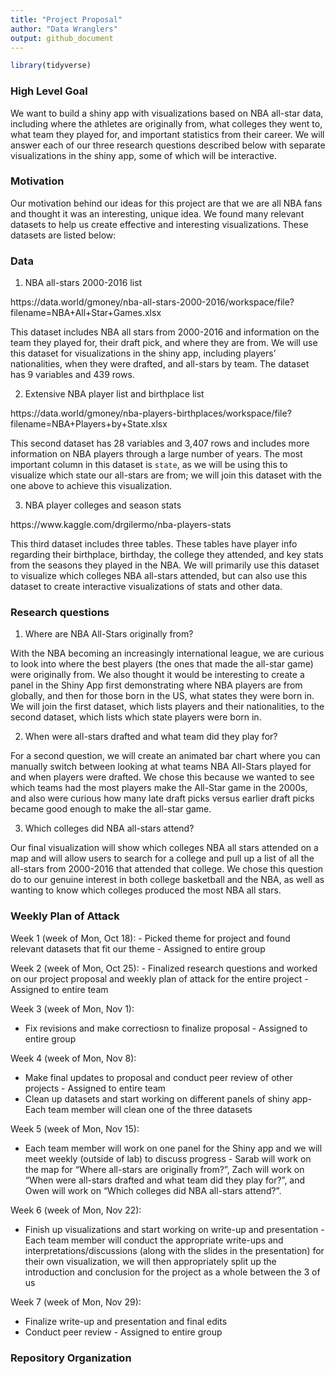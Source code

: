 ```yaml
---
title: "Project Proposal"
author: "Data Wranglers"
output: github_document
---
```


```r
library(tidyverse)
```

### High Level Goal

We want to build a shiny app with visualizations based on NBA all-star data, including where the athletes are originally from, what colleges they went to, what team they played for, and important statistics from their career. We will answer each of our three research questions described below with separate visualizations in the shiny app, some of which will be interactive.

### Motivation

Our motivation behind our ideas for this project are that we are all NBA fans and thought it was an interesting, unique idea. We found many relevant datasets to help us create effective and interesting visualizations. These datasets are listed below:

### Data

1. NBA all-stars 2000-2016 list

https://data.world/gmoney/nba-all-stars-2000-2016/workspace/file?filename=NBA+All+Star+Games.xlsx

This dataset includes NBA all stars from 2000-2016 and information on the team they played for, their draft pick, and where they are from. We will use this dataset for visualizations in the shiny app, including players' nationalities, when they were drafted, and all-stars by team. The dataset has 9 variables and 439 rows.



2. Extensive NBA player list and birthplace list

https://data.world/gmoney/nba-players-birthplaces/workspace/file?filename=NBA+Players+by+State.xlsx

This second dataset has 28 variables and 3,407 rows and includes more information on NBA players through a large number of years. The most important column in this dataset is `state`, as we will be using this to visualize which state our all-stars are from; we will join this dataset with the one above to achieve this visualization.



3. NBA player colleges and season stats

https://www.kaggle.com/drgilermo/nba-players-stats

This third dataset includes three tables. These tables have player info regarding their birthplace, birthday, the college they attended, and key stats from the seasons they played in the NBA. We will primarily use this dataset to visualize which colleges NBA all-stars attended, but can also use this dataset to create interactive visualizations of stats and other data.



### Research questions

1. Where are NBA All-Stars originally from?

With the NBA becoming an increasingly international league, we are curious to look into where the best players (the ones that made the all-star game) were originally from. We also thought it would be interesting to create a panel in the Shiny App first demonstrating where NBA players are from globally, and then for those born in the US, what states they were born in. We will join the first dataset, which lists players and their nationalities, to the second dataset, which lists which state players were born in.

2. When were all-stars drafted and what team did they play for?

For a second question, we will create an animated bar chart where you can manually switch between looking at what teams NBA All-Stars played for and when players were drafted. We chose this because we wanted to see which teams had the most players make the All-Star game in the 2000s, and also were curious how many late draft picks versus earlier draft picks became good enough to make the all-star game. 

3. Which colleges did NBA all-stars attend?

Our final visualization will show which colleges NBA all stars attended on a map and will allow users to search for a college and pull up a list of all the all-stars from 2000-2016 that attended that college. We chose this question do to our genuine interest in both college basketball and the NBA, as well as wanting to know which colleges produced the most NBA all stars.

### Weekly Plan of Attack

Week 1 (week of Mon, Oct 18): 
- Picked theme for project and found relevant datasets that fit our theme - Assigned to entire group


Week 2 (week of Mon, Oct 25): 
- Finalized research questions and worked on our project proposal and weekly plan of attack for the entire project - Assigned to entire team

Week 3 (week of Mon, Nov 1):

- Fix revisions and make correctiosn to finalize proposal - Assigned to entire group

Week 4 (week of Mon, Nov 8): 

- Make final updates to proposal and conduct peer review of other projects - Assigned to entire team
- Clean up datasets and start working on different panels of shiny app- Each team member will clean one of the three datasets

Week 5 (week of Mon, Nov 15): 

- Each team member will work on one panel for the Shiny app and we will meet weekly (outside of lab) to discuss progress - Sarab will work on the map for "Where all-stars are originally from?", Zach will work on "When were all-stars drafted and what team did they play for?", and Owen will work on "Which colleges did NBA all-stars attend?".

Week 6 (week of Mon, Nov 22): 

- Finish up visualizations and start working on write-up and presentation - Each team member will conduct the appropriate write-ups and interpretations/discussions (along with the slides in the presentation) for their own visualization, we will then appropriately split up the introduction and conclusion for the project as a whole between the 3 of us

Week 7 (week of Mon, Nov 29): 

- Finalize write-up and presentation and final edits
- Conduct peer review - Assigned to entire group


### Repository Organization

